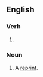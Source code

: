 ==English==

===Verb===
{{head|en|present participle}}

# {{present participle of|reprint|lang=en|nocat=1}}

===Noun===
{{en-noun}}

# A [[reprint]].